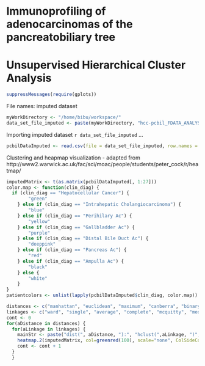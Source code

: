Immunoprofiling of adenocarcinomas of the pancreatobiliary tree
===============================================================
Unsupervised Hierarchical Cluster Analysis
===============================================================

```r
suppressMessages(require(gplots))
```

File names: imputed dataset
```r
myWorkDirectory <- "/home/bibu/workspace/"
data_set_file_imputed <- paste(myWorkDirectory, "hcc-pcbil_FDATA_ANALYSIS/r/output/imputedPcbilD.csv", sep="")
```

Importing imputed dataset `r data_set_file_imputed` ...
```r
pcbilDataImputed <- read.csv(file = data_set_file_imputed, row.names = 29, colClasses= c(rep("numeric",27), "factor", "character"), na.strings = "?",quote="\"" )
```

Clustering and heapmap visualization - adapted from http://www2.warwick.ac.uk/fac/sci/moac/people/students/peter_cock/r/heatmap/
```r
imputedMatrix <- t(as.matrix(pcbilDataImputed[, 1:27]))
color.map <- function(clin_diag) { 
  if (clin_diag == "Hepatocellular Cancer") {
		"green"
	} else if (clin_diag == "Intrahepatic Cholangiocarcinoma") {
		"blue"
	} else if (clin_diag == "Perihilary Ac") {
		"yellow"
	} else if (clin_diag == "Gallbladder Ac") {
		"purple"
	} else if (clin_diag == "Distal Bile Duct Ac") {
		"deeppink"
	} else if (clin_diag == "Pancreas Ac") {
		"red"
	} else if (clin_diag == "Ampulla Ac") {
		"black"
	} else {
		"white"
	} 
}
patientcolors <- unlist(lapply(pcbilDataImputed$clin_diag, color.map))

distances <- c("manhattan", "euclidean", "maximum", "canberra", "binary", "minkowski")
linkages <- c("ward", "single", "average", "complete", "mcquitty", "median", "centroid")
cont <- 0
for(aDistance in distances) {
  for(aLinkage in linkages) {
    mainStr <- paste("dist(", aDistance, "):", "hclust(",aLinkage, ")", sep="")
    heatmap.2(imputedMatrix, col=greenred(100), scale="none", ColSideColors=patientcolors,key= cont == 0, symkey=FALSE, density.info="none", trace="none", cexRow=1.0, cexCol= 0.4, distfun=function(x) dist(x,method=aDistance), main= mainStr, hclustfun = function(x) hclust(x, method = aLinkage) )
    cont <- cont + 1
  }
  }

```
